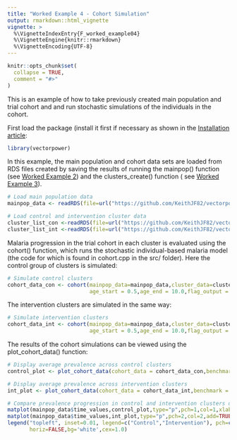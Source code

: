 ```yaml
---
title: "Worked Example 4 - Cohort Simulation"
output: rmarkdown::html_vignette
vignette: >
  %\VignetteIndexEntry{F_worked_example04}
  %\VignetteEngine{knitr::rmarkdown}
  %\VignetteEncoding{UTF-8}
---
```


```r
knitr::opts_chunk$set(
  collapse = TRUE,
  comment = "#>"
)
```

This is an example of how to take previously created main population and trial cohort and and run stochastic simulations of the individuals in the cohort. 

First load the package (install it first if necessary as shown in the [Installation article](https://keithjf82.github.io/vectorpower/articles/B_installation.html):

```r
library(vectorpower)
```

In this example, the main population and cohort data sets are loaded from RDS files created by saving the results of running the mainpop() function (see [Worked Example 2](https://keithjf82.github.io/vectorpower/articles/D_worked_example02.html)) and the clusters_create() function ( see [Worked Example 3](https://keithjf82.github.io/vectorpower/articles/E_worked_example03.html)).

```r
# Load main population data
mainpop_data <- readRDS(file=url("https://github.com/KeithJF82/vectorpower/raw/master/inst/extdata/mainpop_data.Rds"))

# Load control and intervention cluster data
cluster_list_con <-readRDS(file=url("https://github.com/KeithJF82/vectorpower/raw/master/inst/extdata/cluster_list_con.Rds"))
cluster_list_int <-readRDS(file=url("https://github.com/KeithJF82/vectorpower/raw/master/inst/extdata/cluster_list_int.Rds"))
```

Malaria progression in the trial cohort in each cluster is evaluated using the cohort() function, which runs the stochastic individual-based malaria model (the code for which is found in cohort.cpp in the src/ folder). Here the control group of clusters is simulated:

```r
# Simulate control clusters
cohort_data_con <- cohort(mainpop_data=mainpop_data,cluster_data=cluster_list_con,prop_T_c = 0.9,n_patients = 100,
                          age_start = 0.5,age_end = 10.0,flag_output = 0)
```

The intervention clusters are simulated in the same way:

```r
# Simulate intervention clusters
cohort_data_int <- cohort(mainpop_data=mainpop_data,cluster_data=cluster_list_int,prop_T_c = 0.9,n_patients = 100,
                          age_start = 0.5,age_end = 10.0,flag_output = 0)
```

The results of the cohort simulations can be viewed using the plot_cohort_data() function:

```r
# Display average prevalence across control clusters
control_plot <- plot_cohort_data(cohort_data = cohort_data_con,benchmark = "slide_prev",flag_output=2)
```
```r
# Display average prevalence across intervention clusters
int_plot <- plot_cohort_data(cohort_data = cohort_data_int,benchmark = "slide_prev",flag_output=2)
```
```r
# Compare prevalence progression in control and intervention clusters on same set of axes
matplot(mainpop_data$time_values,control_plot,type="p",pch=1,col=1,xlab="time (days)",ylab="Average prevalence")
matplot(mainpop_data$time_values,int_plot,type="p",pch=2,col=2,add=TRUE)
legend("topleft", inset=0.01, legend=c("Control","Intervention"), pch=c(1:2),col=c(1:2),
       horiz=FALSE,bg='white',cex=1.0)
```
